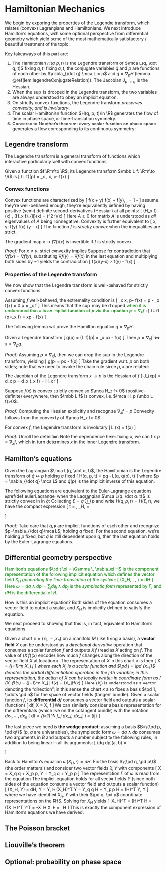 # Hamiltonian Mechanics 

We begin by exporing the properties of the Legendre 
transform, which relates (convex) Lagrangians and Hamiltonians. 
We next introduce Hamilton's equations, with some 
optional perspective from differential geometry 
which yield some of the most mathematically satisfactory / beautiful 
treatment of the topic. 

Key takeaways of this part are: 

1. The Hamiltonian $H(q, p, t)$ is the Legendre transform of $\mca L(q, \dot q, t)$ 
    fixing $q, t$; fixing $q, t$, the conjugate variables 
    $\dot q$ and $p$ are functions 
    of each other by $\nabla_{\dot q} \mca L = p$ and $\dot q = \nabla_p H$ 
    (lemma \@ref(lem:legendreConjugateRelation)). 
    The Jacobian $J_{p\to q}$ is the Hessian. 
2. When the $\sup$ is dropped in the Legendre transform, 
    the two variables are always understood to obey 
    an implicit equation.
3. On strictly convex functions, the Legendre transform _preserves 
    convexity, and is involutary_. 
4. The scalar Hamiltonian function $H(q, p, t)\in \R$ 
    generates the flow of time in phase space, or time-translation symmetry. 
5. Converse to Noether's theorem: every scalar function on phase space 
    generates a flow corresponding to its continuous symmetry: 

## Legendre transform {-}

The Legendre transform is a general transform of functions 
which interactive particularly well with convex functions. 

:::{.definition name="Legendre transform"}
Given a function $f:\R^n\to \R$, its Legendre transform 
$\mbb L f: \R^n\to \R$ is 
\[ 
    (\mbb L f)(p) = \sup_x \, \la x, p\ra - f(x)
\] 
:::

### Convex functions {-}
Convex functions are characterized by 
\[ 
    f(\lambda x + \bar \lambda y) \leq \lambda f(x) + \bar \lambda f(y), \quad 
    \lambda \in [0, 1], \bar \lambda = 1 - \lambda 
\] 
assume they're well-behaved enough, they're equivalently defined by 
having positive (semi) definite second-derivatives (Hessian) at all points: 
\[ 
    (\mca H_x f)(\forall x) \geq 0, \quad 
    (\mca H_x f)_{ij}(x) = (\pd {x_i x_j}^2 f)(x)
\] 
Here $A\geq 0$ for matrix $A$ is understood 
as _all_ eigenvalues of $A$ being nonnegative. Convexity is further 
equivalent to 
\[ 
    \forall x, y: f(y) \geq \nabla f(x) \cdot (y - x)
\] 
The function $f$ is _strictly convex_ when the inequalities are strict. 

:::{.proposition}
The gradient map $x\mapsto (\nabla f)(x)$ is invertible 
if $f$ is strictly convex. 
:::
_Proof:_ For $x\neq y$, strict convexity implies 
\begin{align}
    \nabla f(x) \cdot (y-x) < f(y) - f(x), \quad 
    \nabla f(y) \cdot (x-y) < f(x) - f(y)
\end{align}
Suppose for contradiction that $\nabla f(x) = \nabla f(y)$, 
substituting $\nabla f(y)=\nabla f(x)$ in the last equation and 
multiplying both sides by $-1$ yields the contradiction 
\[ 
    \nabla f(x)\cdot (y-x) > f(y) - f(x)
\] 

### Properties of the Legendre transform {-}
We now show that the Legendre transform is well-behaved 
for strictly convex functions. 

Assuming $f$ well-behaved, the extremality condition is 
\[ 
    \nabla_x \la x, p\ra - f(x) 
    = p - \nabla_x f(x) = 0 \iff p = \nabla_x f 
\] 
This means that the $\sup$ may be dropped
<span style="color:green">
when it is understood that $x$ is an implict function of 
$p$ via the equation $p = \nabla_x f$ 
</span>: 
\[ 
    (\mbb L f)(p=\nabla_x f) = x\cdot p - f(x)
\] 

The following lemma will prove the Hamilton 
equation $\dot q = \nabla_p H$. 

:::{.lemma #legendreConjugateRelation name="two-way relation between x and p"}
Given a Legendre transform 
\[ 
    g(p) = (\mbb L f)(p) = \sup_x p\cdot x - f(x)
\] 
Then $p = \nabla_x f \iff x = \nabla_p g$. 
:::
_Proof:_ Assuming $p = \nabla_x f$, then we can 
drop the $\sup$ in the Legendre transform, yielding 
\[ 
    g(p) = p\cdot x - f(x)
\] 
Take the gradient w.r.t. $p$ on both sides; note that 
we need to invoke the chain rule since $p, x$ are related: 
\begin{align}
    \nabla_p g(p) 
    &= \nabla_p (p\cdot x - f(x)) 
    = x + J_{p\to x} p - J_{p\to x} (\nabla_x f)_{=p}
    = x 
\end{align}

:::{.proposition name="Jacobian of Legendre transform"}
The Jacobian of the Legendre transform $x\to p$ is the Hessian of $f$ 
\[ 
    J_{x\to p} = d_x p = d_x \left(\nabla_x f\right) = \mca H_x f 
\] 
:::

:::{.proposition name="convexity invariance"}
Suppose $f(x)$ is convex strictly convex so $\mca H_x f> 0$ 
(positive-definite) everywhere, then $\mbb L f$ 
is convex, i.e. $\mca H_p (\mbb L f)>0$. 
:::
_Proof:_ Computing the Hessian explicitly and recognize $\nabla_x f = p$
\begin{align}
    \mca H_p(\mbb L f) 
    &= d_p [\nabla_p (\mbb L f)] = d_p \left[
        x + J_{p\to x} p - J_{p\to x}\nabla_x f
    \right] \\ 
    &= d_p x = J_{p\to x} = J_{x\to p}^{-1} = \left(\mca H_x f\right)^{-1}
\end{align}
Convexity follows from the convexity of $\mca H_x f> 0$. 

:::{.proposition name="involutary"}
For convex $f$, the Legendre transform is involutary 
\[ 
    \mbb L \left[(\mbb L f)(p)\right] (x) = f(x)
\] 
:::
_Proof:_ Unroll the definition
\begin{align}
    \mbb L \left[(\mbb L f)(p)\right] (x)
    &= \mbb L \left[p\mapsto xp - f(x)\right] (x)\\ 
    &= xp - \left[p\mapsto xp - f(x)\right]\, p 
    = xp - xp - f(x) = f(x)
\end{align}
Note the dependence here: fixing $x$, we can fix $p=\nabla_x f$, which 
in turn determines $x$ in the inner Legendre transform. 


## Hamilton's equations {-}

:::{.definition name="Hamiltonian"}
Given the Lagrangian $\mca L(q, \dot q, t)$, the 
    Hamiltonian is the Legendre transform of $\dot q\mapsto p$ 
    holding $q$ fixed 
    \[ 
        H(q, p, t) = p\cdot \dot q - \mca L(q, \dot q(p), t)
    \] 
    where $p = \nabla_{\dot q} \mca L$ and $\dot q(p)$ 
    is the implicit inverse of this equation. 
:::

:::{.theorem name="Hamilton's equations"} 
The following equations are equivalent to the Euler-Lagrange 
    equations \@ref(def:eulerLagrange) when the Lagrangian 
    $\mca L(q, \dot q, t)$ is strictly convex in in $\dot q$: 
    \begin{aligned}
        \dot p 
        = -\nabla_q H, \quad \dot q 
        = \nabla_p H 
    \end{aligned}
    Collecting $\xi = q \oplus p$ and write
    $H(q, p, t) = H(\xi, t)$, we have the compact expression 
    \[ 
        \pd t \xi = \Gamma\,  \nabla_\xi H, \quad \Gamma 
        = \bigoplus \begin{pmatrix}
            0 & 1 \\ -1 & 0 
        \end{pmatrix}
    \] 
:::
_Proof:_ Take care that $\dot q, p$ are implicit functions of each other 
    and recognize $p=\nabla_{\dot q}\mca L$; holding $q$ fixed: 
    \begin{align}
        \nabla_p H(q, p, t) 
        &= \nabla_p \left[p\cdot \dot q - \mca L(q, \dot q(p), t)\right] \\ 
        &= \dot q + J_{p\to \dot q} p - J_{p\to \dot q}(\nabla_{\dot q}\mca L) 
        = \dot q 
    \end{align}
    For the second equation, we're holding $p$ fixed, but $\dot q$ is still 
    dependent upon $q$, then 
    \begin{align}
        \nabla_q H(q, p, t) 
        &= \nabla_q \left[
            p\cdot \dot q - \mca L(q, \dot q(p), t)
        \right] \\ 
        &= J_{q\to \dot q}p 
        - \nabla_q \mca L - J_{q\to \dot q} (\nabla_{\dot q}\mca L) 
        = - \nabla_q \mca L  \\ 
        \dot p 
        &= d_t \nabla_{\dot q}\mca L = \nabla_q \mca L 
    \end{align}
    the last equation holds by the Euler-Lagrange equations. 

## Differential geometry perspective {-}

<div style="color:green">
Hamilton's equations $\pd t \xi = \Gamma \, \nabla_\xi H$ 
is the component representation of the following implicit 
equation which defines the vector field $X_H$ 
_generating the time-translation of the system_: 
\[ 
    \omega(X_H, \, \cdot\, ) = dH
\] 
Here $\omega= dq \wedge dp = \sum_j dq_j\wedge dp_j$ 
is the _symplectic form_ represented by $\Gamma$, and $dH$ 
is the differential of $H$. 
</div> 
How is this an implicit equation? Both sides 
of the equation consumes a vector field to output 
a scalar, and $X_H$ is implicitly defined to satisfy the equation. 

We next proceed to showing that this is, in fact, 
equivalent to Hamilton's equations. 

:::{.remark name="differential geometry basics"}
Given a chart $x=(x_1, \cdots, x_n)$ on a manifold $M$ (like fixing 
a basis), a **vector field** $X$ can be understood as a _directional derivative_ 
operation that consumes a scalar function $f$ and outputs $X\, f$ (read as 
$X$ acting on $f$. The value of $(X\, f)(x)$ encodes how much $f$ 
changes along the direction of the vector field $X$ at location $x$. 
The representation of $X$ in this chart $x$ is then 
\[ 
    X = \sum_{j=1}^n X_j \pd j 
\] 
where each $X_j$ is a scalar function and $\pd j = \pd {x_j}$ 
denotes the partial differentiation operation in the $j$-th variable; 
in this representation, the action of $X$ can be locally written 
in coordinate form as 
\[ 
    (X\, f)(x) = \sum_{j=1}^n X_j \pd j f(x) = (X_j)\cdot \nabla f(x)
\] 
Here $(X_j)$ is understood as a vector denoting the "direction"; 
in this sense the chart $x$ also fixes a basis $\pd 1, \cdots \pd n$ 
for the space of vector fields (tangent bundle). 
Given a scalar function $f$, its **differential** $df$ consumes a vector 
field and outputs a scalar (function)
\[
    df\, X = X\, f 
\] 
We can similarly consider a basis representation for the differentials 
(which live on the cotangent bundle) with the notation $d x_1, \cdots, dx_n$ 
\[ 
    df = \sum_{j=1}^N f_j dx_j, \quad dx_j\, \pd i = \delta_{ij}
\] 
:::

The last piece we need is **the wedge product**: assuming a basis 
$B=\{\pd p, \pd q\}$ ($p$, $q$ are univariables), the symplectic form 
$\omega = dq \wedge dp$ consumes two arguments in $B$ and outputs a number 
subject to the following rules, in addition to being linear in all its arguments: 
\[ 
    (dq \wedge dp)(\pd a, \pd b) = \begin{cases}
        1 & (\pd a, \pd b) = \pd q, \pd p \\ 
        -1 & (\pd a, \pd b) = \pd p, \pd q \\ 
        0 & \text{otherwise}. 
    \end{cases}
\] 

Back to Hamilton's equation $\omega(X_H, \cdot) = dH$. 
Fix the basis $\{\pd q, \pd p\}$ (the order matters!)
and consider two vector fields $X, Y$ with components 
\[ 
    X = X_q \pd q + X_p \pd p, \quad Y = Y_q \pd q + Y_p \pd p 
\] 
The representation $\Gamma$ of $\omega$ is read from the equation 
\begin{align}
    \omega(X, Y) 
    &= X_qY_q \omega(\pd q, \pd q)_{=0} + X_p Y_q \omega(\pd p, \pd q)_{=-1}
    + X_qY_p \omega (\pd q, \pd p)_{=1} + X_pY_p \omega (\pd p, \pd p)_{=0} \\ 
    &= X_qY_p - X_p Y_q 
    = \begin{pmatrix} X_q \\ X_p \end{pmatrix}^T 
    \begin{pmatrix}
        0 & 1 \\ -1 & 0 
    \end{pmatrix} \begin{pmatrix}
        Y_q \\ Y_p 
    \end{pmatrix} \implies \Gamma = \begin{pmatrix}
        0 & 1 \\ -1 & 0 
    \end{pmatrix}
\end{align}
The implicit equation holds for all vector fields $Y$ 
(since both sides of the equation consume a vector field and outputs a scalar function)
\[ 
    \omega (X_H, Y) = dH\, Y = Y\, H \implies (X_H)^T \Gamma Y 
    = Y_q \pd q H + Y_p \pd p H = (\nabla H)^T Y, \quad \forall Y
\] 
where we have identified $X_H, Y$ with their $\pd q, \pd p$ coordinate 
representations on the RHS. Solving for $X_H$ yields 
\[ 
    (X_H)^T \Gamma = (\nabla H)^T \iff \nabla H = ((X_H)^T \Gamma)^T 
    = -\Gamma X_H \iff X_H = \Gamma \nabla_H 
\] 
This is exactly the component expression of Hamilton's equations 
we have derived. 
</details>

## The Poisson bracket {-}

## Liouville's theorem {-}

## Optional: probability on phase space {-}